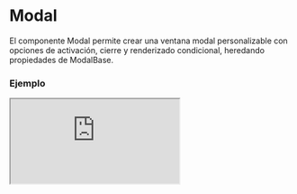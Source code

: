 
# Modal

El componente Modal permite crear una ventana modal personalizable con opciones de activación, cierre y renderizado condicional, heredando propiedades de ModalBase.

### Ejemplo

<Iframe
  minHeightIframe="30dvh"
  src="https://fenextjs-component-storybook.vercel.app/iframe.html?args=&id=modal-modal--index&viewMode=story"
/>

### Importacion

Para importar el componente Modal, se puede hacer desde fenextjs

```tsx copy
import { Modal } from "fenextjs";
```

### Parametros

| Parametro                         | Tipo                                                                                                                                          | Requerido | Default   | Descripcion                                                             |
| --------------------------------- | --------------------------------------------------------------------------------------------------------------------------------------------- | --------- | --------- | ----------------------------------------------------------------------- |
| ElementActionModalActive          | ReactNode                                                                                                                                     | no        | undefined | Elemento que activa el modal al hacer clic.                             |
| disabledElementActionModalActive  | boolean                                                                                                                                       | no        | false     | Indica si el elemento activador del modal está deshabilitado.           |
| onActive                          | function                                                                                                                                      | no        | undefined | Función que se ejecuta cuando el modal se activa.                       |
| activeByNameLocalStorage          | boolean                                                                                                                                       | no        | false     | Indica si el estado activo del modal se almacena en localStorage.       |
| activeByNameContentLocalStorage   | boolean                                                                                                                                       | no        | false     | Determina si el contenido del modal activo se almacena en localStorage. |
| classNameElementActionModalActive | string                                                                                                                                        | no        | ''        | Clase CSS para el elemento activador del modal.                         |
| classNameModal                    | ModalBaseClassProps                                                                                                                           | no        | \{\}      | Objeto que contiene las clases CSS personalizables del modal.           |
| children                          | ReactNode                                                                                                                                     | no        | undefined | Contenido o elementos a mostrar dentro del modal.                       |
| active                            | boolean                                                                                                                                       | no        | undefined | Determina si el modal está activo.                                      |
| onClose                           | function                                                                                                                                      | no        | undefined | Función que se ejecuta al cerrar el modal.                              |
| type                              | 'top' \| 'left' \| 'right' \| 'bottom' \| 'center' \| 'full' \| 'layout-grid' \| 'top-right' \| 'top-left' \| 'bottom-right' \| 'bottom-left' | no        | 'center'  | Define el tipo o la posición del modal.                                 |
| typeClose                         | 'out' \| 'inset' \| 'none'                                                                                                                    | no        | 'out'     | Especifica el tipo de botón de cierre para el modal.                    |
| disabledClose                     | boolean                                                                                                                                       | no        | false     | Indica si el cierre del modal está deshabilitado.                       |
| useRender                         | boolean                                                                                                                                       | no        | false     | Determina si el modal usa renderizado condicional.                      |
| name                              | string                                                                                                                                        | no        | undefined | Nombre identificador del modal.                                         |
| nameLocalStorage                  | string                                                                                                                                        | no        | undefined | Clave de almacenamiento en localStorage para el estado del modal.       |
| closeComponent                    | ReactNode                                                                                                                                     | no        | undefined | Componente personalizado de cierre para el modal.                       |

### Storybook

Para ver el storybook del componente lo puede hacer con este [link](https://fenextjs-component-storybook.vercel.app/?path=/story/modal-modal--index)

### Usos

- Modal básico

```tsx copy
<Modal active={true}>Contenido del modal</Modal>
```

- Modal con cierre deshabilitado

```tsx copy
<Modal active={true} disabledClose={true} />
```

- Modal con activador personalizado

```tsx copy
<Modal ElementActionModalActive={<button>Abrir Modal</button>} />
```

- Modal con posición superior derecha

```tsx copy
<Modal active={true} type="top-right" />
```
